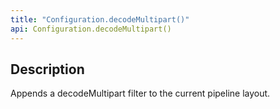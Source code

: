 ```yaml
---
title: "Configuration.decodeMultipart()"
api: Configuration.decodeMultipart()
---
```


## Description

Appends a decodeMultipart filter to the current pipeline layout.

<FilterDiagram
  name="decodeMultipart"
  input="Message"
  output="Message x N"
/>
